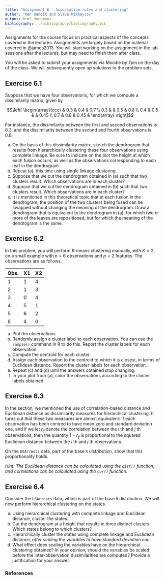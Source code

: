 ```yaml
---
title: "Assignment 6 - Association rules and clustering"
author: "Ken Benoit and Slava Mikhaylov"
output: html_document
bibliography: ../bibliography/bibliography.bib
---
```


Assignments for the course focus on practical aspects of the concepts covered in the lectures. Assignments are largely based on the material covered in @james2013. You will start working on the assignment in the lab sessions after the lectures, but may need to finish them after class.

You will be asked to submit your assignments via Moodle by 7pm on the day of the class. We will subsequently open up solutions to the problem sets. 

## Exercise 6.1

Suppose that we have four observations, for which we compute a dissimilarity matrix, given by

$$\left[ \begin{array}{ccc}
 & 0.3 & 0.4 & 0.7 \\
0.3 &  & 0.5 & 0.8 \\
0.4 & 0.5 &  & 0.45 \\
0.7 & 0.8 & 0.45 &  
\end{array} \right]$$

For instance, the dissimilarity between the first and second observations is 0.3, and the dissimilarity between the second and fourth observations is 0.8.

(a) On the basis of this dissimilarity matrix, sketch the dendrogram that results from hierarchically clustering these four observations using complete linkage. Be sure to indicate on the plot the height at which each fusion occurs, as well as the observations corresponding to each leaf in the dendrogram.
(b) Repeat (a), this time using single linkage clustering.
(c) Suppose that we cut the dendrogram obtained in (a) such that two clusters result. Which observations are in each cluster?
(d) Suppose that we cut the dendrogram obtained in (b) such that two clusters result. Which observations are in each cluster?
(e) It is mentioned in this theoretical topic that at each fusion in the dendrogram, the position of the two clusters being fused can be swapped without changing the meaning of the dendrogram. Draw a dendrogram that is equivalent to the dendrogram in (a), for which two or more of the leaves are repositioned, but for which the meaning of the dendrogram is the same.

## Exercise 6.2

In this problem, you will perform K-means clustering manually, with $K = 2$, on a small example with $n = 6$ observations and $p = 2$ features. The observations are as follows.

|Obs.|X1|X2|
|--|--|--|
|1 |1 |4 |
|2 |1 |3 |
|3 |0 |4 |
|4 |5 |1 |
|5 |6 |2 |
|6 |4 |0 |


(a) Plot the observations.
(b) Randomly assign a cluster label to each observation. You can use the `sample()` command in R to do this. Report the cluster labels for each observation.
(c) Compute the centroid for each cluster.
(d) Assign each observation to the centroid to which it is closest, in terms of Euclidean distance. Report the cluster labels for each observation.
(e) Repeat (c) and (d) until the answers obtained stop changing.
(f) In your plot from (a), color the observations according to the cluster labels obtained.


## Exercise 6.3

In the section, we mentioned the use of correlation-based distance and Euclidean distance as dissimilarity measures for hierarchical clustering. It turns out that these two measures are almost equivalent: if each observation has been centred to have mean zero and standard deviation one, and if we let $r_{ij}$ denote the correlation between the $i$ th and $j$ th observations, then the quantity $1 − r_{ij}$ is proportional to the squared Euclidean distance between the $i$ th and $j$ th observations.

On the `USArrests` data, part of the base `R` distribution, show that this proportionality holds.

*Hint: The Euclidean distance can be calculated using the `dist()` function, and correlations can be calculated using the `cor()` function.*


## Exercise 6.4
 
Consider the `USArrests` data, which is part of the base `R` distribution. We will now perform hierarchical clustering on the states.

(a) Using hierarchical clustering with complete linkage and Euclidean distance, cluster the states.
(b) Cut the dendrogram at a height that results in three distinct clusters. Which states belong to which clusters?
(c) Hierarchically cluster the states using complete linkage and Euclidean distance, *after scaling the variables to have standard deviation one*.
(d) What effect does scaling the variables have on the hierarchical clustering obtained? In your opinion, should the variables be scaled before the inter-observation dissimilarities are computed? Provide a justification for your answer. 

   
### References
